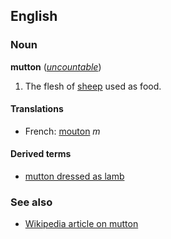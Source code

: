 ==English==
===Noun===
'''mutton''' (''[[uncountable]]'')

#The flesh of [[sheep]] used as food.

====Translations====
*French: [[mouton]] ''m''

====Derived terms====
*[[mutton dressed as lamb]]

===See also===
*[[w:sheep#Cuisine|Wikipedia article on mutton]]